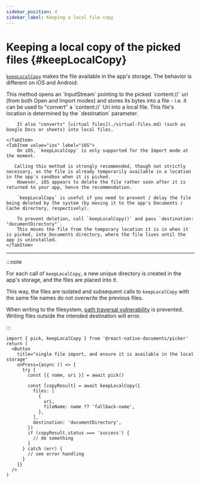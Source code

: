 ```yaml
---
sidebar_position: 4
sidebar_label: Keeping a local file copy
---
```


# Keeping a local copy of the picked files {#keepLocalCopy}

[`keepLocalCopy`](/docs/doc-picker-api#keeplocalcopy) makes the file available in the app's storage. The behavior is different on iOS and Android:


<Tabs queryString="current-os" className="unique-tabs">
    <TabItem value="android" label="Android">
        This method opens an `InputStream` pointing to the picked `content://` uri (from both Open and Import modes) and stores its bytes into a file - i.e. it can be used to "convert" a `content://` Uri into a local file. This file's location is determined by the `destination` parameter.

        It also "converts" [virtual files](./virtual-files.md) (such as Google Docs or sheets) into local files.

    </TabItem>
    <TabItem value="ios" label="iOS">
        On iOS, `keepLocalCopy` is only supported for the Import mode at the moment.

       Calling this method is strongly recommended, though not strictly necessary, as the file is already temporarily available in a location in the app's sandbox when it is picked.
        However, iOS appears to delete the file rather soon after it is returned to your app, hence the recommendation.

        `keepLocalCopy` is useful if you need to prevent / delay the file being deleted by the system (by moving it to the app's Documents / Cache directory, respectively).

        To prevent deletion, call `keepLocalCopy()` and pass `destination: "documentDirectory"`.
        This moves the file from the temporary location it is in when it is picked, into Documents directory, where the file lives until the app is uninstalled.
    </TabItem>

</Tabs>

---

:::note

For each call of `keepLocalCopy`, a new unique directory is created in the app's storage, and the files are placed into it.

This way, the files are isolated and subsequent calls to `keepLocalCopy` with the same file names do not overwrite the previous files.

When writing to the filesystem, [path traversal vulnerability](https://owasp.org/www-community/attacks/Path_Traversal) is prevented. Writing files outside the intended destination will error.

:::

```tsx title="Example: keeping a local copy of the picked file"
import { pick, keepLocalCopy } from '@react-native-documents/picker'
return (
  <Button
    title="single file import, and ensure it is available in the local storage"
    onPress={async () => {
      try {
        const [{ name, uri }] = await pick()

        const [copyResult] = await keepLocalCopy({
          files: [
            {
              uri,
              fileName: name ?? 'fallback-name',
            },
          ],
          destination: 'documentDirectory',
        })
        if (copyResult.status === 'success') {
          // do something
        }
      } catch (err) {
        // see error handling
      }
    }}
  />
)
```

